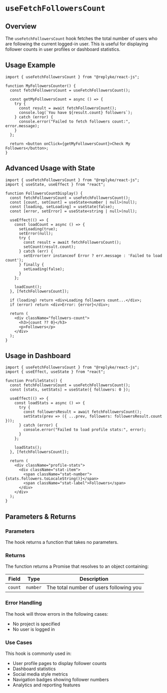 # `useFetchFollowersCount`

## Overview

The `useFetchFollowersCount` hook fetches the total number of users who are following the current logged-in user. This is useful for displaying follower counts in user profiles or dashboard statistics.

## Usage Example

```tsx
import { useFetchFollowersCount } from "@replyke/react-js";

function MyFollowersCounter() {
  const fetchFollowersCount = useFetchFollowersCount();

  const getMyFollowersCount = async () => {
    try {
      const result = await fetchFollowersCount();
      console.log(`You have ${result.count} followers`);
    } catch (error) {
      console.error("Failed to fetch followers count:", error.message);
    }
  };

  return <button onClick={getMyFollowersCount}>Check My Followers</button>;
}
```

## Advanced Usage with State

```tsx
import { useFetchFollowersCount } from "@replyke/react-js";
import { useState, useEffect } from "react";

function FollowersCountDisplay() {
  const fetchFollowersCount = useFetchFollowersCount();
  const [count, setCount] = useState<number | null>(null);
  const [loading, setLoading] = useState(false);
  const [error, setError] = useState<string | null>(null);

  useEffect(() => {
    const loadCount = async () => {
      setLoading(true);
      setError(null);
      try {
        const result = await fetchFollowersCount();
        setCount(result.count);
      } catch (err) {
        setError(err instanceof Error ? err.message : 'Failed to load count');
      } finally {
        setLoading(false);
      }
    };

    loadCount();
  }, [fetchFollowersCount]);

  if (loading) return <div>Loading followers count...</div>;
  if (error) return <div>Error: {error}</div>;

  return (
    <div className="followers-count">
      <h3>{count ?? 0}</h3>
      <p>Followers</p>
    </div>
  );
}
```

## Usage in Dashboard

```tsx
import { useFetchFollowersCount } from "@replyke/react-js";
import { useEffect, useState } from "react";

function ProfileStats() {
  const fetchFollowersCount = useFetchFollowersCount();
  const [stats, setStats] = useState({ followers: 0 });

  useEffect(() => {
    const loadStats = async () => {
      try {
        const followersResult = await fetchFollowersCount();
        setStats(prev => ({ ...prev, followers: followersResult.count }));
      } catch (error) {
        console.error("Failed to load profile stats:", error);
      }
    };

    loadStats();
  }, [fetchFollowersCount]);

  return (
    <div className="profile-stats">
      <div className="stat-item">
        <span className="stat-number">{stats.followers.toLocaleString()}</span>
        <span className="stat-label">Followers</span>
      </div>
    </div>
  );
}
```

## Parameters & Returns

### Parameters

The hook returns a function that takes no parameters.

### Returns

The function returns a Promise that resolves to an object containing:

| Field   | Type     | Description                                    |
|---------|----------|------------------------------------------------|
| `count` | `number` | The total number of users following you       |

### Error Handling

The hook will throw errors in the following cases:
- No project is specified
- No user is logged in

### Use Cases

This hook is commonly used in:
- User profile pages to display follower counts
- Dashboard statistics
- Social media style metrics
- Navigation badges showing follower numbers
- Analytics and reporting features